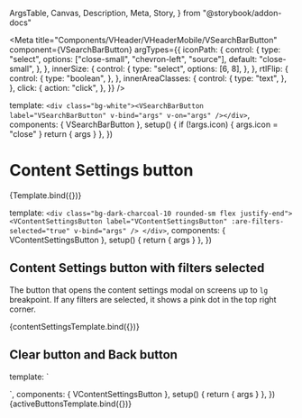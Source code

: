   ArgsTable,
  Canvas,
  Description,
  Meta,
  Story,
} from "@storybook/addon-docs"

<Meta
  title="Components/VHeader/VHeaderMobile/VSearchBarButton"
  component={VSearchBarButton}
  argTypes={{
    iconPath: {
      control: {
        type: "select",
        options: ["close-small", "chevron-left", "source"],
        default: "close-small",
      },
    },
    innerSize: {
      control: {
        type: "select",
        options: [6, 8],
      },
    },
    rtlFlip: {
      control: {
        type: "boolean",
      },
    },
    innerAreaClasses: {
      control: {
        type: "text",
      },
    },
    click: {
      action: "click",
    },
  }}
/>

  template: `<div class="bg-white"><VSearchBarButton label="VSearchBarButton" v-bind="args" v-on="args" /></div>`,
  components: { VSearchBarButton },
  setup() {
    if (!args.icon) {
      args.icon = "close"
    }
    return { args }
  },
})

# Content Settings button

<Description of={VSearchBarButton} />

<ArgsTable of={VSearchBarButton} />

<Canvas>
  <Story name="Default">{Template.bind({})}</Story>
</Canvas>

  template: `
    <div class="bg-dark-charcoal-10 rounded-sm flex justify-end">
    <VContentSettingsButton label="VContentSettingsButton" :are-filters-selected="true" v-bind="args" />
    </div>
  `,
  components: { VContentSettingsButton },
  setup() {
    return { args }
  },
})

## Content Settings button with filters selected

The button that opens the content settings modal on screens up to `lg`
breakpoint. If any filters are selected, it shows a pink dot in the top right
corner.

<Canvas>
  <Story name="Content Settings Button with filters selected">
    {contentSettingsTemplate.bind({})}
  </Story>
</Canvas>

## Clear button and Back button

  template: `<div class="wrapper rounded-sm bg-white flex justify-between ring ring-pink">
  <VSearchBarButton
    icon="chevron-left"
    :inner-size="8"
    :label="$t('header.back-button')"
    inner-area-classes="hover:bg-dark-charcoal hover:text-white"
    :rtl-flip="true"
  />
  <VSearchBarButton
    icon="close-small"
    :label="$t('browsePage.searchForm.clear')"
    inner-area-classes="bg-white hover:bg-dark-charcoal-10"
  />
</div>`,
  components: { VContentSettingsButton },
  setup() {
    return { args }
  },
})

<Canvas>
  <Story name="Clear and Back Buttons">{activeButtonsTemplate.bind({})}</Story>
</Canvas>
